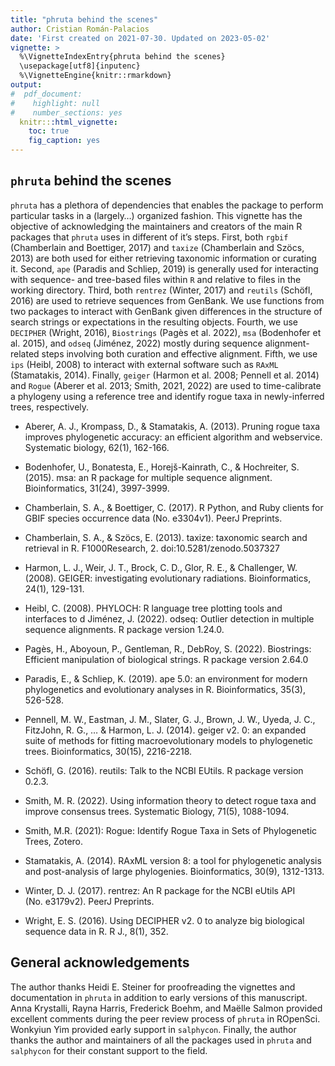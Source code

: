 ```yaml
---
title: "phruta behind the scenes"
author: Cristian Román-Palacios
date: 'First created on 2021-07-30. Updated on 2023-05-02'
vignette: >
  %\VignetteIndexEntry{phruta behind the scenes}
  \usepackage[utf8]{inputenc}
  %\VignetteEngine{knitr::rmarkdown}
output:
#  pdf_document:
#    highlight: null
#    number_sections: yes
  knitr:::html_vignette:
    toc: true
    fig_caption: yes
---
```


## `phruta` behind the scenes

`phruta` has a plethora of dependencies that enables the package to perform particular tasks in a (largely...) organized fashion. This vignette has the objective of acknowledging the maintainers and
creators of the main R packages that `phruta` uses in different of it's steps. First, both `rgbif` (Chamberlain and Boettiger, 2017) and `taxize` (Chamberlain and Szöcs, 2013) are both used for either retrieving taxonomic information or curating it. Second, `ape` (Paradis and Schliep, 2019) is generally used for interacting with sequence- and tree-based files within `R` and relative to files in the working directory. Third, both `rentrez` (Winter, 2017) and `reutils` (Schöfl, 2016) are used to retrieve sequences from GenBank. We use functions from two packages to interact with GenBank given differences in the structure of search strings or expectations in the resulting objects. Fourth, we use `DECIPHER` (Wright, 2016), `Biostrings` (Pagès et al. 2022), `msa` (Bodenhofer et al. 2015), and `odseq` (Jiménez, 2022) mostly during sequence alignment-related steps involving both curation and effective alignment. Fifth, we use `ips` (Heibl, 2008) to interact with external software such as `RAxML` (Stamatakis, 2014). Finally, `geiger` (Harmon et al. 2008; Pennell et al. 2014) and `Rogue` (Aberer et al. 2013; Smith, 2021, 2022) are used to time-calibrate a phylogeny using a reference tree and identify rogue taxa in newly-inferred trees, respectively.   


  
  * Aberer, A. J., Krompass, D., & Stamatakis, A. (2013). Pruning rogue taxa improves phylogenetic accuracy: an efficient algorithm and webservice. Systematic biology, 62(1), 162-166.

  * Bodenhofer, U., Bonatesta, E., Horejš-Kainrath, C., & Hochreiter, S. (2015). msa: an R package for multiple sequence alignment. Bioinformatics, 31(24), 3997-3999.

  * Chamberlain, S. A., & Boettiger, C. (2017). R Python, and Ruby clients for GBIF species occurrence data (No. e3304v1). PeerJ Preprints.

  * Chamberlain, S. A., & Szöcs, E. (2013). taxize: taxonomic search and retrieval in R. F1000Research, 2.  doi:10.5281/zenodo.5037327

  * Harmon, L. J., Weir, J. T., Brock, C. D., Glor, R. E., & Challenger, W. (2008). GEIGER: investigating evolutionary radiations. Bioinformatics, 24(1), 129-131.

  * Heibl, C. (2008). PHYLOCH: R language tree plotting tools and interfaces to d
Jiménez, J. (2022). odseq: Outlier detection in multiple sequence alignments. R package version 1.24.0.

  * Pagès, H., Aboyoun, P., Gentleman, R., DebRoy, S. (2022). Biostrings: Efficient manipulation of biological strings. R package version 2.64.0

  * Paradis, E., & Schliep, K. (2019). ape 5.0: an environment for modern phylogenetics and evolutionary analyses in R. Bioinformatics, 35(3), 526-528.

  * Pennell, M. W., Eastman, J. M., Slater, G. J., Brown, J. W., Uyeda, J. C., FitzJohn, R. G., ... & Harmon, L. J. (2014). geiger v2. 0: an expanded suite of methods for fitting macroevolutionary models to phylogenetic trees. Bioinformatics, 30(15), 2216-2218.

  * Schöfl, G. (2016). reutils: Talk to the NCBI EUtils. R package version 0.2.3.

  * Smith, M. R. (2022). Using information theory to detect rogue taxa and improve consensus trees. Systematic Biology, 71(5), 1088-1094.

  * Smith, M.R. (2021): Rogue: Identify Rogue Taxa in Sets of Phylogenetic Trees, Zotero.

  * Stamatakis, A. (2014). RAxML version 8: a tool for phylogenetic analysis and post-analysis of large phylogenies. Bioinformatics, 30(9), 1312-1313.

  * Winter, D. J. (2017). rentrez: An R package for the NCBI eUtils API (No. e3179v2). PeerJ Preprints.

  * Wright, E. S. (2016). Using DECIPHER v2. 0 to analyze big biological sequence data in R. R J., 8(1), 352.


## General acknowledgements

The author thanks Heidi E. Steiner for proofreading the vignettes and documentation in `phruta` in addition to early versions of this manuscript. Anna Krystalli, Rayna Harris, Frederick Boehm, and Maëlle Salmon provided excellent comments during the peer review process of `phruta` in ROpenSci. Wonkyiun Yim provided early support in `salphycon`. Finally, the author thanks the author and maintainers of all the packages used in `phruta` and `salphycon` for their constant support to the field.




